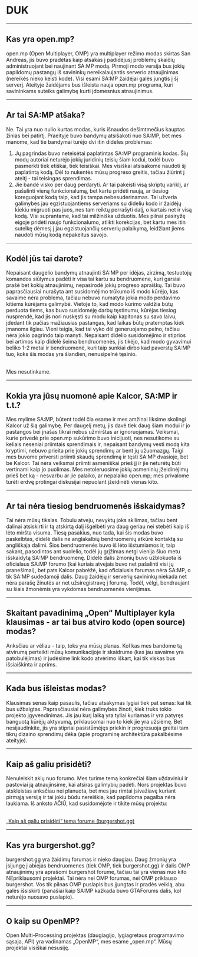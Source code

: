 <h1>DUK</h1>

<hr />
<h2>Kas yra open.mp?</h2>

open.mp (Open Multiplayer, OMP) yra multiplayer režimo modas skirtas San Andreas, jis buvo pradėtas kaip atsakas į padidėjusį problemų skaičių administruojant bei naujinant SA:MP modą. Pirmoji modo versija bus jokių papildomų pastangų iš savininkų nereikalaujantis serverio atnaujinimas (nereikės nieko keisti kode). Visi esami SA:MP žaidėjai galės jungtis į šį serverį. Ateityje žaidėjams bus išleista nauja open.mp programa, kuri savininkams suteiks galimybę kurti įdomesnius atnaujinimus.

<hr />
<h2>Ar tai SA:MP atšaka?</h2>

Ne. Tai yra nuo nulio kurtas modas, kuris išnaudos dešimtmečius kauptas žinias bei patirtį. Praeityje buvo bandymų atsišakoti nuo SA:MP, bet mes manome, kad tie bandymai turėjo dvi itin dideles problemas:

<ol>
    <li>
    Jų pagrindas buvo neteisėtai paplatintas SA:MP programinis kodas. Šių modų autoriai neturėjo
    jokių juridinių teisių šiam kodui, todėl buvo pasmerkti tiek etiškai, tiek teisiškai. Mes
    visiškai atsisakome naudoti šį paplatintą kodą. Dėl to nukentės mūsų progreso greitis,
    tačiau žiūrint į ateitį - tai teisingas sprendimas.
    </li>
    <li>
    Jie bandė visko per daug perdaryti. Ar tai pakeisti visą skriptų variklį, ar pašalinti vieną
    funkcionalumą, bet kartu pridėti naują, ar tiesiog koreguojant kodą taip, kad jis tampa
    nebesuderinamas. Tai užveria galimybes jau egzistuojantiems serveriams su dideliu kodo ir
    žaidėjų kiekiu migruoti pas juos, nes tam reiktų perrašyti dalį, o kartais net ir visą kodą.
    Visi suprantame, kad tai milžiniška užduotis. Mes pilnai pasiryžę eigoje pridėti naujo
    funkcionalumo, atlikti korekcijas, bet kartu mes itin sutelkę dėmesį į jau egzistuojančių
    serverių palaikymą, leidžiant jiems naudoti mūsų kodą nepakeitus savojo.
    </li>
</ol>
<hr />
<h2>Kodėl jūs tai darote?</h2>

Nepaisant daugelio bandymų atnaujinti SA:MP per idėjas, zirzimą, testuotojų komandos siūlymus padėti ir visa tai kartu su bendruomene, kuri garsiai prašė bet kokių atnaujinimų, nepasirodė jokių progreso apraiškų. Tai buvo paprasčiausiai nurašyta ant susidomėjimo trūkumo iš modo kūrėjo, kas savaime nėra problema, tačiau nebuvo numatyta jokia modo perdavimo kitiems kūrėjams galimybė. Vietoje to, kad modo kūrimo valdžia būtų perduota tiems, kas buvo susidomėję darbų tęstinumu, kūrėjas tiesiog nusprendė, kad jis nori nuskęsti su modu kaip kapitonas su savo laivu, įdedant tik pačias mažiausias pastangas, kad laikas būtų pratemptas kiek įmanoma ilgiau. Vieni teigia, kad tai vyko dėl generuojamo pelno, tačiau nėra jokio pagrindo taip manyti. Nepaisant didelio susidomėjimo ir stiprios bei artimos kaip didelė šeima bendruomenės, jis tikėjo, kad modo gyvavimui beliko 1-2 metai ir bendruomenė, kuri taip sunkiai dirbo kad paverstų SA:MP tuo, koks šis modas yra šiandien, nenusipelnė tęsinio.

<br />
Mes nesutinkame.
<hr />
<h2>Kokia yra jūsų nuomonė apie Kalcor, SA:MP ir t.t.?</h2>

Mes mylime SA:MP, būtent todėl čia esame ir mes amžinai liksime skolingi Kalcor už šią galimybę. Per daugelį metų, jis davė tiek daug šiam modui ir jo pastangos bei įnašas tikrai nebus užmirštas ar ignoruojamas. Veiksmai, kurie privedė prie open.mp sukūrimo buvo inicijuoti, nes nesutikome su keliais neseniai priimtais sprendimais ir, nepaisant bandymų vesti modą kita kryptimi, nebuvo prieita prie jokių sprendimų ar bent jų užuomazgų. Taigi mes buvome priversti priimti skaudų sprendimą ir tęsti SA:MP dvasioje, bet be Kalcor. Tai nėra veiksmai priimti asmeniškai prieš jį ir jie neturėtų būti vertinami kaip jo puolimas. Mes netoleruosime jokių asmeninių įžeidinėjimų prieš bet ką - nesvarbu ar jie palaiko, ar nepalaiko open.mp; mes privalome turėti erdvę protingai diskusijai nepuolant įžeidinėti vienas kito.

<hr />
<h2>Ar tai nėra tiesiog bendruomenės išskaidymas?</h2>

Tai nėra mūsų tikslas. Tobulu atveju, nevyktų joks skilimas, tačiau bent dalinai atsiskirti ir tą atskirtą dalį išgelbėti yra daug geriau nei stebėti kaip iš lėto miršta visuma. Tiesą pasakius, nuo tada, kai šis modas buvo paskelbtas, didelė dalis ne anglakalbių bendruomenių atkūrė kontaktą su angliškaja dalimi. Šios bendruomenės buvo iš lėto išstumiamos ir, taip sakant, pasodintos ant suolelio, todėl jų grįžimas netgi vienija šiuo metu išskaidytą SA:MP bendruomenę. Didelė dalis žmonių buvo užblokuota iš oficialaus SA:MP forumo (kai kuriais atvejais buvo net pašalinti visi jų pranešimai), bet pats Kalcor pabrėžė, kad oficialusis forumas nėra SA:MP, o tik SA:MP sudedamoji dalis. Daug žaidėjų ir serverių savininkų niekada net nėra parašę žinutės ar net užsiregistravę į forumą. Todėl, vėlgi, bendraujant su šiais žmonėmis yra vykdomas bendruomenės vienijimas.

<hr />
<h2>
Skaitant pavadinimą „Open“ Multiplayer kyla klausimas - ar tai bus atviro kodo (open source) modas?
</h2>

Anksčiau ar vėliau - taip, toks yra mūsų planas. Kol kas mes bandome tą atvirumą perteikti mūsų komunikacijoje ir skaidrume (kas jau savaime yra patobulėjimas) ir judėsime link kodo atvėrimo iškart, kai tik viskas bus išsiaiškinta ir aprims.

<hr />
<h2>Kada bus išleistas modas?</h2>

Klausimas senas kaip pasaulis, tačiau atsakymas lygiai tiek pat senas: kai tik bus užbaigtas. Paprasčiausiai nėra galimybės žinoti, kiek truks tokio projekto įgyvendinimas. Jis jau kurį laiką yra tyliai kuriamas ir yra patyręs banguotą kūrėjų aktyvumą, priklausomai nuo to kiek jie yra užsiėmę. Bet nesijaudinkite, jis yra stipriai pasistūmėjęs priekin ir progresuoja greitai tam tikrų dizaino sprendimų dėka (apie programinę architektūra pakalbėsime ateityje).

<hr />
<h2>Kaip aš galiu prisidėti?</h2>

Nenuleiskit akių nuo forumo. Mes turime temą konkrečiai šiam uždaviniui ir pastoviai ją atnaujinsime, kai atsiras galimybių padėti. Nors projektas buvo atskleistas anksčiau nei planuota, bet mes jau rimtai įsivažiavę kuriant pirmąją versiją ir tai jokiu būdu nereiškia, kad papildoma pagalba nėra laukiama. Iš anksto AČIŪ, kad susidomėjote ir tikite mūsų projektu:

<br />
<a href="https://forum.open.mp/showthread.php?tid=99">
    <u>„Kaip aš galiu prisidėti“ tema forume (burgershot.gg)</u>
</a>
<hr />
<h2>Kas yra burgershot.gg?</h2>

burgershot.gg yra žaidimų forumas ir nieko daugiau. Daug žmonių yra įsijungę į abiejas bendruomenes (tiek OMP, tiek burgershot.gg) ir dalis OMP atnaujinimų yra aprašomi burgershot forume, tačiau tai yra vienas nuo kito NEpriklausomi projektai. Tai nėra nei OMP forumas, nei OMP priklauso burgershot. Vos tik pilnas OMP puslapis bus įjungtas ir pradės veiklą, abu galės išsiskirti (panašiai kaip SA:MP kažkada buvo GTAForums dalis, kol neturėjo nuosavo puslapio).

<hr />
<h2>O kaip su OpenMP?</h2>

Open Multi-Processing projektas (daugiagijo, lygiagretaus programavimo sąsaja, API) yra vadinamas „OpenMP“, mes esame „open.mp“. Mūsų projektai visiškai nesusiję.
